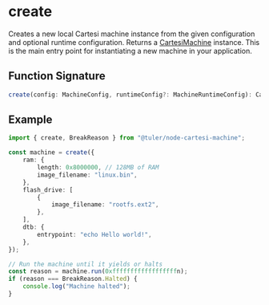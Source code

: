 # create

Creates a new local Cartesi machine instance from the given configuration and optional runtime configuration. Returns a [CartesiMachine](/api/cartesi-machine) instance. This is the main entry point for instantiating a new machine in your application.

## Function Signature

```ts
create(config: MachineConfig, runtimeConfig?: MachineRuntimeConfig): CartesiMachine
```

## Example

```ts twoslash
import { create, BreakReason } from "@tuler/node-cartesi-machine";

const machine = create({
    ram: {
        length: 0x8000000, // 128MB of RAM
        image_filename: "linux.bin",
    },
    flash_drive: [
        {
            image_filename: "rootfs.ext2",
        },
    ],
    dtb: {
        entrypoint: "echo Hello world!",
    },
});

// Run the machine until it yields or halts
const reason = machine.run(0xffffffffffffffffffn);
if (reason === BreakReason.Halted) {
    console.log("Machine halted");
}
```

